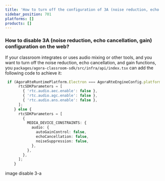 ```yaml
---
title: 'How to turn off the configuration of 3A (noise reduction, echo cancellation, gain)?'
sidebar_position: 701
platforms: []
products: []
---
```


### How to disable 3A (noise reduction, echo cancellation, gain) configuration on the web?

If your classroom integrates or uses audio mixing or other tools, and you want to turn off the noise reduction, echo cancellation, and gain functions, you `packages/agora-classroom-sdk/src/infra/api/index.tsx` can add the following code to achieve it:

```typescript
 if (AgoraRteRuntimePlatform.Electron === AgoraRteEngineConfig.platform) {
      rtcSDKParameters = [
        { 'rtc.audio.aec.enable': false },
        { 'rtc.audio.agc.enable': false },
        { 'rtc.audio.ans.enable': false },
      ];
    } else {
      rtcSDKParameters = [
        {
          MEDIA_DEVICE_CONSTRAINTS: {
            audio: {
              autoGainControl: false,
              echoCancellation: false,
              noiseSuppression: false,
            },
          },
        },
      ];
    }
```

image disable 3-a
